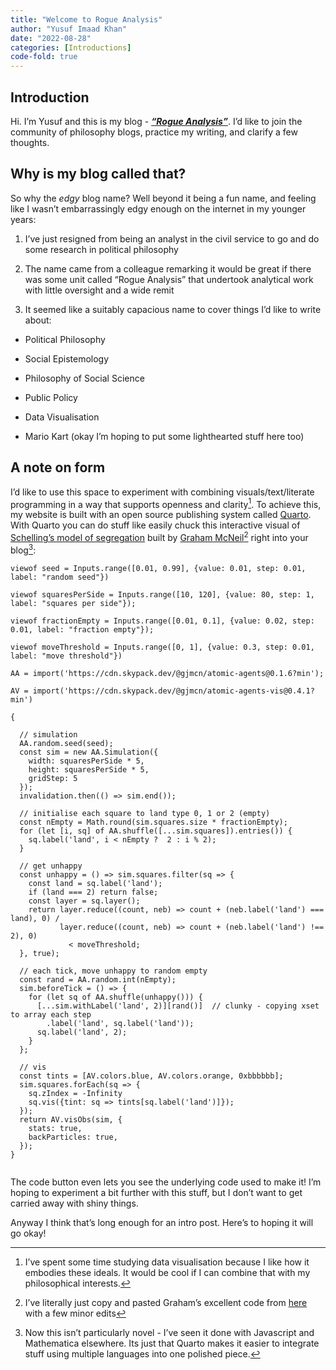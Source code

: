 ```yaml
---
title: "Welcome to Rogue Analysis"
author: "Yusuf Imaad Khan"
date: "2022-08-28"
categories: [Introductions]
code-fold: true
---
```


## Introduction

Hi. I'm Yusuf and this is my blog - [***"Rogue Analysis"***]{.underline}. I'd like to join the community of philosophy blogs, practice my writing, and clarify a few thoughts.

## Why is my blog called that?

So why the *edgy* blog name? Well beyond it being a fun name, and feeling like I wasn't embarrassingly edgy enough on the internet in my younger years:

1.  I've just resigned from being an analyst in the civil service to go and do some research in political philosophy

2.  The name came from a colleague remarking it would be great if there was some unit called "Rogue Analysis" that undertook analytical work with little oversight and a wide remit

3.  It seemed like a suitably capacious name to cover things I'd like to write about:

-   Political Philosophy

-   Social Epistemology

-   Philosophy of Social Science

-   Public Policy

-   Data Visualisation

-   Mario Kart (okay I'm hoping to put some lighthearted stuff here too)

## A note on form

I'd like to use this space to experiment with combining visuals/text/literate programming in a way that supports openness and clarity[^1]. To achieve this, my website is built with an open source publishing system called [Quarto](https://quarto.org/). With Quarto you can do stuff like easily chuck this interactive visual of [Schelling's model of segregation](https://en.wikipedia.org/wiki/Schelling%27s_model_of_segregation) built by [Graham McNeil](https://observablehq.com/@gjmcn/atomic-agents-schellings-model-of-segregation?collection=@gjmcn/atomic-agents)[^2] right into your blog[^3]:

[^1]: I've spent some time studying data visualisation because I like how it embodies these ideals. It would be cool if I can combine that with my philosophical interests.

[^2]: I've literally just copy and pasted Graham's excellent code from [here](https://observablehq.com/@gjmcn/atomic-agents-schellings-model-of-segregation?collection=@gjmcn/atomic-agents) with a few minor edits

[^3]: Now this isn't particularly novel - I've seen it done with Javascript and Mathematica elsewhere. Its just that Quarto makes it easier to integrate stuff using multiple languages into one polished piece.

```ojs
viewof seed = Inputs.range([0.01, 0.99], {value: 0.01, step: 0.01, label: "random seed"})

viewof squaresPerSide = Inputs.range([10, 120], {value: 80, step: 1, label: "squares per side"});

viewof fractionEmpty = Inputs.range([0.01, 0.1], {value: 0.02, step: 0.01, label: "fraction empty"});

viewof moveThreshold = Inputs.range([0, 1], {value: 0.3, step: 0.01, label: "move threshold"})
```

```ojs

AA = import('https://cdn.skypack.dev/@gjmcn/atomic-agents@0.1.6?min');

AV = import('https://cdn.skypack.dev/@gjmcn/atomic-agents-vis@0.4.1?min')

{
  
  // simulation
  AA.random.seed(seed);
  const sim = new AA.Simulation({
    width: squaresPerSide * 5,
    height: squaresPerSide * 5,
    gridStep: 5
  });
  invalidation.then(() => sim.end());
  
  // initialise each square to land type 0, 1 or 2 (empty)
  const nEmpty = Math.round(sim.squares.size * fractionEmpty);
  for (let [i, sq] of AA.shuffle([...sim.squares]).entries()) {
    sq.label('land', i < nEmpty ?  2 : i % 2);
  }
  
  // get unhappy
  const unhappy = () => sim.squares.filter(sq => {
    const land = sq.label('land');
    if (land === 2) return false;
    const layer = sq.layer();
    return layer.reduce((count, neb) => count + (neb.label('land') === land), 0) / 
           layer.reduce((count, neb) => count + (neb.label('land') !== 2), 0)
             < moveThreshold;
  }, true);

  // each tick, move unhappy to random empty
  const rand = AA.random.int(nEmpty);
  sim.beforeTick = () => {
    for (let sq of AA.shuffle(unhappy())) {
      [...sim.withLabel('land', 2)][rand()]  // clunky - copying xset to array each step
        .label('land', sq.label('land'));
      sq.label('land', 2);
    }
  };
  
  // vis
  const tints = [AV.colors.blue, AV.colors.orange, 0xbbbbbb];
  sim.squares.forEach(sq => {
    sq.zIndex = -Infinity
    sq.vis({tint: sq => tints[sq.label('land')]});
  });
  return AV.visObs(sim, {
    stats: true,
    backParticles: true,
  });
}


```

The code button even lets you see the underlying code used to make it! I'm hoping to experiment a bit further with this stuff, but I don't want to get carried away with shiny things.

Anyway I think that's long enough for an intro post. Here's to hoping it will go okay!
